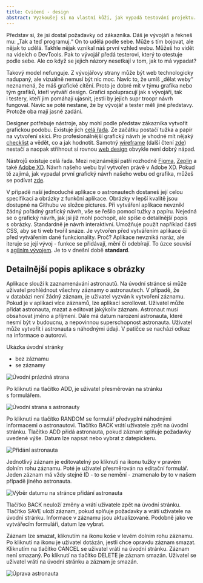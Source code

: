 ```yaml
---
title: Cvičení - design
abstract: Vyzkoušej si na vlastní kůži, jak vypadá testování projektu. Zde najdeš popis grafického rozhraní naší testovací aplikace o astronautech ze cvičení 10.
---
```


Představ si, že jsi dostal požadavky od zákazníka. Dáš je vývojáři a řekneš mu: „Tak a teď programuj.“ On to udělá podle sebe. Může s tím bojovat, ale nějak to udělá. Takhle nějak vznikal náš první vzhled webu. Můžeš ho vidět na videích o DevTools. Pak to vývojář předá testerovi, který to otestuje podle sebe. Ale co když se jejich názory nesetkají v tom, jak to má vypadat?

Takový model nefunguje. Z vývojářovy strany může být web technologicky nadupaný, ale vizuálně nemusí být nic moc. Navíc to, že umíš „dělat weby“ neznamená, že máš grafické cítění. Proto je dobré mít v týmu grafika nebo tým grafiků, kteří vytváří design. Grafici spolupracují jak s vývojáři, tak i testery, kteří jim pomáhají ujasnit, jestli by jejich supr troopr návrh fungoval. Navíc se poté nestane, že by vývojář a tester měli jiné představy. Protože oba mají jasné zadání.

Designer potřebuje nástroje, aby mohl podle představ zákazníka vytvořit grafickou podobu. Existuje jich [celá řada](https://www.itnetwork.cz/html-css/user-experience/ux-navrhovy-a-prototypovaci-software). Ze začátku postačí tužka a papír na vytvoření skici. Pro profesionálnější grafický návrh je vhodné mít nějaký [checklist](https://www.lqd.cz/clanek/jak-spravne-zhodnotit-graficky-navrh-webu) a vědět, co a jak hodnotit. Samotný [wireframe](https://www.rascasone.com/cs/blog/co-je-wireframe-predstavujeme-5-duvodu-proc-je-pro-klienty-drateny-model-dulezity) (další čtení [zde](https://www.simonjun.cz/blog/co-je-to-wireframe-prototyp-mockup)) nestačí a naopak střihnout si rovnou [web design](https://www.rascasone.com/cs/blog/webdesign-tipy-pravidla-trendy) obvykle není dobrý nápad.

Nástrojů existuje celá řada. Mezi nejznámější patří rozhodně [Figma](http://figma.com/), [Zeplin](https://zeplin.io/) a také [Adobe XD](https://helpx.adobe.com/xd/get-started.html). Návrh našeho webu byl vytvořen právě v Adobe XD. Pokud tě zajímá, jak vypadal první grafický návrh našeho webu od grafika, můžeš se podívat [zde](https://xd.adobe.com/view/597f1c3c-0b0b-40a9-a2f5-d04530e36939-0c2c/specs/).

V případě naší jednoduché aplikace o astronautech dostaneš její celou specifikaci a obrázky z funkční aplikace. Obrázky v lepší kvalitě jsou dostupné na Githubu ve složce pictures. Při vytváření aplikace nevznikl žádný pořádný grafický návrh, vše se řešilo pomocí tužky a papíru. Nejedná se o grafický návrh, jak jsi již mohl pochopit, ale spíše o detailnější popis s obrázky. Standardně je návrh interaktivní. Umožňuje použít například části CSS, aby se ti web tvořil snáze. Je vytvořen před vytvářením aplikace či před vytvářením dané funkcionality. Proč? Aplikace nevzniká naráz, ale iteruje se její vývoj - funkce se přidávají, mění či odebírají. To úzce souvisí s [agilním vývojem](https://www.rascasone.com/cs/blog/co-je-agilni-vyvoj). Je to v dnešní době **standard**.

## Detailnější popis aplikace s obrázky

Aplikace slouží k zaznamenávání astronautů. Na úvodní stránce si může uživatel prohlédnout všechny záznamy o astronautech. V případě, že v databázi není žádný záznam, je uživatel vyzván k vytvoření záznamu. Pokud je v aplikaci více záznamů, lze aplikací scrollovat. Uživatel může přidat astronauta, mazat a editovat jakýkoliv záznam. Astronaut musí obsahovat jméno a příjmení. Dále má datum narození astronauta, které nesmí být v budoucnu, a nepovinnou superschopnost astronauta. Uživatel může vytvořit i astronauta s náhodnými údaji. V patičce se nachází odkaz na informace o autorovi.

Ukázka úvodní stránky

-   bez záznamu
-   se záznamy

![Úvodní prázdná strana](/images/chapter/qa-exe-10-1.png "Úvodní strana testovací aplikace na správu Astronautů - žádný astronaut nebyl vytvořen")

Po kliknutí na tlačítko ADD, je uživatel přesměrován na stránku s formulářem.

![Úvodní strana s astronauty](/images/chapter/qa-exe-10-2.png "Úvodní strana testovací aplikace na správu Astronautů - výpis existujících astronautů")

Po kliknutí na tlačítko RANDOM se formulář předvyplní náhodnými informacemi o astronautovi. Tlačítko BACK vrátí uživatele zpět na úvodní stránku. Tlačítko ADD přidá astronauta, pokud záznam splňuje požadavky uvedené výše. Datum lze napsat nebo vybrat z datepickeru.

![Přidání astronauta](/images/chapter/qa-exe-10-3.png "Stránka pro přidání astronautů")

Jednotlivý záznam je editovatelný po kliknutí na ikonu tužky v pravém dolním rohu záznamu. Poté je uživatel přesměrován na editační formulář. Jeden záznam má vždy stejné ID - to se nemění - znamenalo by to v našem případě jiného astronauta.

![Výběr datumu na stránce přidání astronauta](/images/chapter/qa-exe-10-4.png "Výběr datumu na stránce přidání astronauta")

Tlačítko BACK neuloží změny a vrátí uživatele zpět na úvodní stránku. Tlačítko SAVE uloží záznam, pokud splňuje požadavky a vrátí uživatele na úvodní stránku. Informace v záznamu jsou aktualizované. Podobně jako ve vytvářecím formuláři, datum lze vybrat.

Záznam lze smazat, kliknutím na ikonu koše v levém dolním rohu záznamu. Po kliknutí na ikonu je uživatel dotázán, jestli chce opravdu záznam smazat. Kliknutím na tlačítko CANCEL se uživatel vrátí na úvodní stránku. Záznam není smazaný. Po kliknutí na tlačítko DELETE je záznam smazán. Uživatel se uživatel vrátí na úvodní stránku a záznam je smazán.

![Úprava astronauta](/images/chapter/qa-exe-10-5.png "Úprava stávajícího astronauta")
